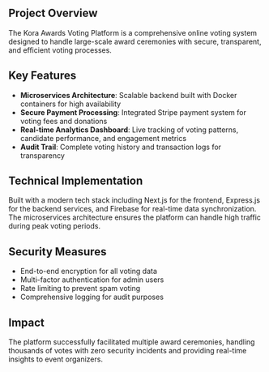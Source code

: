 ## Project Overview

The Kora Awards Voting Platform is a comprehensive online voting system designed to handle large-scale award ceremonies with secure, transparent, and efficient voting processes.

## Key Features

- **Microservices Architecture**: Scalable backend built with Docker containers for high availability
- **Secure Payment Processing**: Integrated Stripe payment system for voting fees and donations
- **Real-time Analytics Dashboard**: Live tracking of voting patterns, candidate performance, and engagement metrics
- **Audit Trail**: Complete voting history and transaction logs for transparency

## Technical Implementation

Built with a modern tech stack including Next.js for the frontend, Express.js for the backend services, and Firebase for real-time data synchronization. The microservices architecture ensures the platform can handle high traffic during peak voting periods.

## Security Measures

- End-to-end encryption for all voting data
- Multi-factor authentication for admin users
- Rate limiting to prevent spam voting
- Comprehensive logging for audit purposes

## Impact

The platform successfully facilitated multiple award ceremonies, handling thousands of votes with zero security incidents and providing real-time insights to event organizers.
